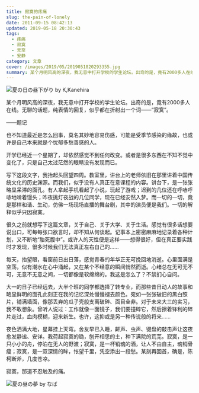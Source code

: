 ```yaml
---
title: 寂寞的疼痛
slug: the-pain-of-lonely
date: 2011-09-15 08:42:13
updated: 2019-05-18 20:30:43
tags:
  - 疼痛
  - 寂寞
  - 无奈
  - 安静
category: 文章
cover: /images/2019/05/2019051820293355.jpg
summary: 某个月明风高的深夜，我无意中打开学校的学生论坛。出奇的是，竟有2000多人在线，无聊的话题，纯表情的回复，似乎都在折射出一个词——“寂寞”。
---
```


![夏の日の昼下がり by K,Kanehira](/images/2019/05/2019051820293355.jpg)

<MusicPlayer netease={1867107328} />

某个月明风高的深夜，我无意中打开学校的学生论坛。出奇的是，竟有2000多人在线。无聊的话题，纯表情的回复，似乎都在折射出一个词——“寂寞”。

——题记

也不知道最近是怎么回事，莫名其妙地容易伤感，可能是受季节感染的缘故，也或许是自己本来就是个忧郁多愁善感的人。

开学已经近一个星期了，却依然感觉不到任何改变。或者是很多东西在不知不觉中变化了，只是自己太过茫然的眼睛没有发现而已。

写下这段文字，我抬起头回望四周。教室里，讲台上的老师依旧在那里讲着中国传统文化的历史渊源。而我们，似乎没有人真正在意课程的内容。讲台下，是一张张略显呆滞的面孔。有人拿起手机看起了小说，玩起了游戏；迟到的几位还在呼哧呼哧地啃着馒头；昨夜挑灯夜战的几位同学，现在已经安然入梦。而一切的一切，竟是那样和谐、生动，仿佛一场现场直播的舞台剧，其中的演员便是我们。一切的解释似乎只因寂寞。

很久之前就想写下这篇文章，关于自己、关于大学、关于生活。感觉有很多话想要说出口，可每每张口欲言时，却不知从何谈起。记事本上密密麻麻地记录着各种计划，又不断地“胎死腹中”。或许人的天性便是这样——想得很好，但在真正要实践时才发现，很多时候我们无法真正左右自己的……

每天，抬望眼，看窗前日出日落，感觉青春的年华正无可挽回地消逝。心里面满是空荡，似有潮水在心中涌起，又在某个不经意的瞬间悄然而逝。心绪总在无可无不可，无意不无意之间，一切都像是软绵绵的。我这是怎么了？不禁扪心自问。

大一的日子已经远去，大半个班的同学都选择了转专业，而那些昔日动人的故事和略显鲜明的面孔此刻正在我的记忆深处慢慢褪去颜色。宛如一张张破旧的黑白照片，铺满墙面，像那丢弃的瓜子壳般支离破碎、面目全非。对于未来大三的实习，我不敢想象。曾听人说过：工作就像一面镜子，我们要撞碎它，然后擦着锋利的碎片走过，血肉模糊，迎来新生。也许，这抑或是另一种传说般的将来……

夜色洒满大地，星幕挂上天穹。舍友早已入睡，鼾声、虫声、键盘的敲击声让这夜愈发静谧、安详。我荷起寂寞的锄，刨开相思的土，种下满院的荒芜。寂寞，是一只小小的舟，停泊在无人的野渡；寂寞，是一杯销魂的酒，让人不由自主，魂销骨瘦；寂寞，是一双深情的眸，怅望千里，凭空添出一段愁。某刻再回首，确是，陈柯断斧，几度苍凉。

寂寞，那道不忍触及的痛。

![夏の昼の夢 by なば](/images/2019/05/2019051820293559.jpg)
